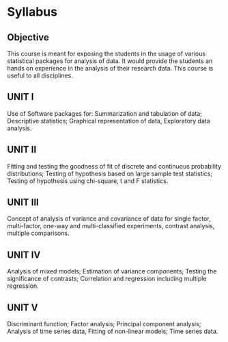 # Syllabus {-}  

## Objective {-}   

This course is meant for exposing the students in the usage of various statistical
packages for analysis of data. It would provide the students an hands on experience in
the analysis of their research data. This course is useful to all disciplines.  

## UNIT I {-}  

Use of Software packages for: Summarization and tabulation of data; Descriptive
statistics; Graphical representation of data, Exploratory data analysis.

## UNIT II {-}  

Fitting and testing the goodness of fit of discrete and continuous probability
distributions; Testing of hypothesis based on large sample test statistics; Testing of
hypothesis using chi-square, t and F statistics.  

## UNIT III {-}  

Concept of analysis of variance and covariance of data for single factor, multi-factor,
one-way and multi-classified experiments, contrast analysis, multiple comparisons.  

## UNIT IV {-}  

Analysis of mixed models; Estimation of variance components; Testing the significance
of contrasts; Correlation and regression including multiple regression.  

## UNIT V {-}  

Discriminant function; Factor analysis; Principal component analysis; Analysis of time
series data, Fitting of non-linear models; Time series data. 

